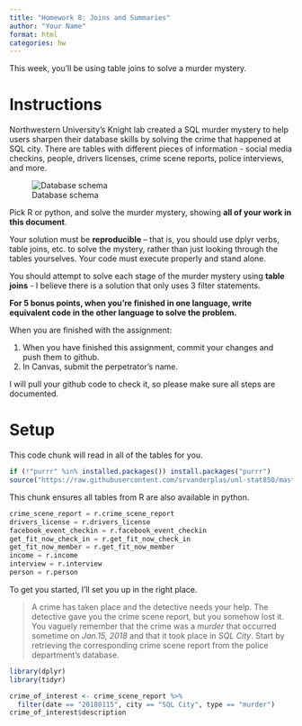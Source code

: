 ```yaml
---
title: "Homework 8: Joins and Summaries"
author: "Your Name"
format: html
categories: hw
---
```


This week, you'll be using table joins to solve a murder mystery.

# Instructions
Northwestern University's Knight lab created a SQL murder mystery to help users sharpen their database skills by solving the crime that happened at SQL city. There are tables with different pieces of information - social media checkins, people, drivers licenses, crime scene reports, police interviews, and more. 

![Database schema](https://mystery.knightlab.com/schema.png)

Pick R or python, and solve the murder mystery, showing **all of your work in this document**. 

Your solution must be **reproducible** -- that is, you should use dplyr verbs, table joins, etc. to solve the mystery, rather than just looking through the tables yourselves. 
Your code must execute properly and stand alone.


You should attempt to solve each stage of the murder mystery using **table joins** - I believe there is a solution that only uses 3 filter statements. 

**For 5 bonus points, when you're finished in one language, write equivalent code in the other language to solve the problem.**

When you are finished with the assignment: 

1. When you have finished this assignment, commit your changes and push them to github. 
2. In Canvas, submit the perpetrator's name. 

I will pull your github code to check it, so please make sure all steps are documented.


# Setup

This code chunk will read in all of the tables for you.

```r
if (!"purrr" %in% installed.packages()) install.packages("purrr")
source("https://raw.githubusercontent.com/srvanderplas/unl-stat850/master/code/06_sql-murder-setup.R")
```

This chunk ensures all tables from R are also available in python.

```python
crime_scene_report = r.crime_scene_report
drivers_license = r.drivers_license
facebook_event_checkin = r.facebook_event_checkin
get_fit_now_check_in = r.get_fit_now_check_in
get_fit_now_member = r.get_fit_now_member
income = r.income
interview = r.interview
person = r.person
```


To get you started, I'll set you up in the right place. 

> A crime has taken place and the detective needs your help. The detective gave you the crime scene report, but you somehow lost it. You vaguely remember that the crime was a *murder* that occurred sometime on *Jan.15, 2018* and that it took place in *SQL City*. Start by retrieving the corresponding crime scene report from the police department’s database.

```r
library(dplyr)
library(tidyr)

crime_of_interest <- crime_scene_report %>%
  filter(date == "20180115", city == "SQL City", type == "murder")
crime_of_interest$description
```


